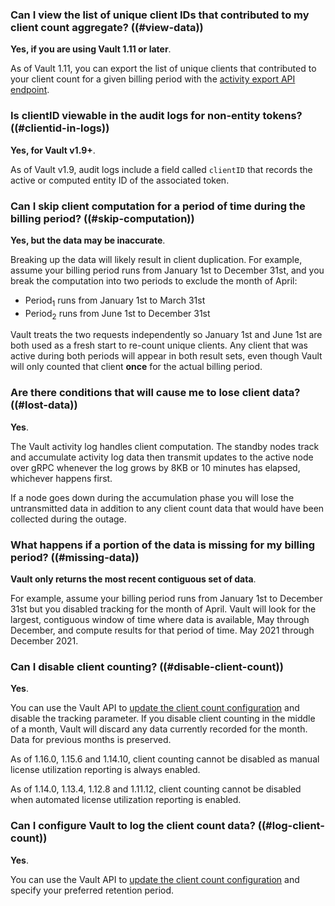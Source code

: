 ### Can I view the list of unique client IDs that contributed to my client count aggregate? ((#view-data))

**Yes, if you are using Vault 1.11 or later**.

As of Vault 1.11, you can export the list of unique
clients that contributed to your client count for a given billing period with
the
[activity export API endpoint](/vault/api-docs/system/internal-counters#activity-export).

### Is clientID viewable in the audit logs for non-entity tokens? ((#clientid-in-logs))

**Yes, for Vault v1.9+**.

As of Vault v1.9, audit logs include a field called `clientID` that records the
active or computed entity ID of the associated token.

### Can I skip client computation for a period of time during the billing period? ((#skip-computation))

**Yes, but the data may be inaccurate**.

Breaking up the data will likely result in client duplication. For example,
assume your billing period runs from January 1st to December 31st, and you break
the computation into two periods to exclude the month of April:

- Period<sub>1</sub> runs from January 1st to March 31st
- Period<sub>2</sub> runs from June 1st to December 31st

Vault treats the two requests independently so January 1st and June 1st are both
used as a fresh start to re-count unique clients. Any client that was active
during both periods will appear in both result sets, even though Vault will only
counted that client **once** for the actual billing period.

### Are there conditions that will cause me to lose client data? ((#lost-data))

**Yes**.

The Vault activity log handles client computation. The standby nodes track and
accumulate activity log data then transmit updates to the active node over gRPC
whenever the log grows by 8KB or 10 minutes has elapsed, whichever happens
first.

If a node goes down during the accumulation phase you will lose the
untransmitted data in addition to any client count data that would have been
collected during the outage.

### What happens if a portion of the data is missing for my billing period? ((#missing-data))

**Vault only returns the most recent contiguous set of data**.

For example, assume your billing period runs from January 1st to December 31st
but you disabled tracking for the month of April. Vault will look for the
largest, contiguous window of time where data is available, May through December,
and compute results for that period of time. May 2021 through December 2021.

### Can I disable client counting? ((#disable-client-count))

**Yes**.

You can use the Vault API to
[update the client count configuration](/vault/api-docs/system/internal-counters#update-the-client-count-configuration)
and disable the tracking parameter. If you disable client counting in the middle
of a month, Vault will discard any data currently recorded for the month. Data
for previous months is preserved.

<Note>

  <EnterpriseAlert product="vault" inline /> 

  As of 1.16.0, 1.15.6 and 1.14.10, client counting cannot be disabled as manual license utilization reporting is always enabled.

  As of 1.14.0, 1.13.4, 1.12.8 and 1.11.12, client counting cannot be disabled when automated license utilization reporting is enabled. 

</Note>


### Can I configure Vault to log the client count data? ((#log-client-count))

**Yes**.

You can use the Vault API to
[update the client count configuration](/vault/api-docs/system/internal-counters#update-the-client-count-configuration)
and specify your preferred retention period. 
